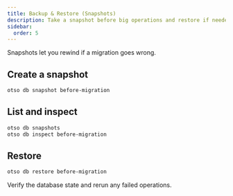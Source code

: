 ```yaml
---
title: Backup & Restore (Snapshots)
description: Take a snapshot before big operations and restore if needed.
sidebar:
  order: 5
---
```


Snapshots let you rewind if a migration goes wrong.

## Create a snapshot

```bash
otso db snapshot before-migration
```

## List and inspect

```bash
otso db snapshots
otso db inspect before-migration
```

## Restore

```bash
otso db restore before-migration
```

Verify the database state and rerun any failed operations.
